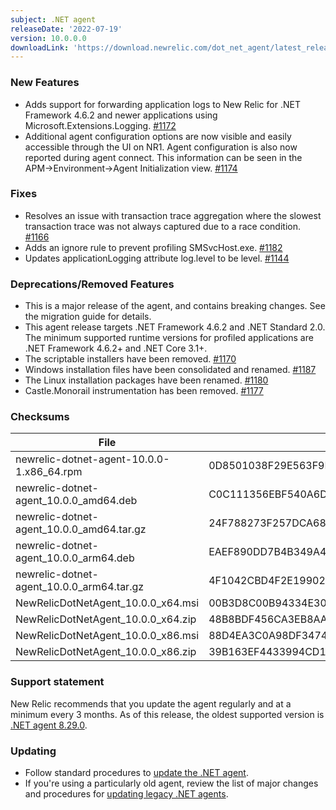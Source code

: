```yaml
---
subject: .NET agent
releaseDate: '2022-07-19'
version: 10.0.0.0
downloadLink: 'https://download.newrelic.com/dot_net_agent/latest_release'
---
```


### New Features

* Adds support for forwarding application logs to New Relic for .NET Framework 4.6.2 and newer applications using Microsoft.Extensions.Logging. [#1172](https://github.com/newrelic/newrelic-dotnet-agent/pull/1172)
* Additional agent configuration options are now visible and easily accessible through the UI on NR1. Agent configuration is also now reported during agent connect. This information can be seen in the APM->Environment->Agent Initialization view. [#1174](https://github.com/newrelic/newrelic-dotnet-agent/pull/1174)

### Fixes

* Resolves an issue with transaction trace aggregation where the slowest transaction trace was not always captured due to a race condition. [#1166](https://github.com/newrelic/newrelic-dotnet-agent/pull/1166)
* Adds an ignore rule to prevent profiling SMSvcHost.exe. [#1182](https://github.com/newrelic/newrelic-dotnet-agent/pull/1182)
* Updates applicationLogging attribute log.level to be level. [#1144](https://github.com/newrelic/newrelic-dotnet-agent/pull/1144)

### Deprecations/Removed Features

* This is a major release of the agent, and contains breaking changes. See the migration guide for details.
* This agent release targets .NET Framework 4.6.2 and .NET Standard 2.0. The minimum supported runtime versions for profiled applications are .NET Framework 4.6.2+ and .NET Core 3.1+.
* The scriptable installers have been removed. [#1170](https://github.com/newrelic/newrelic-dotnet-agent/pull/1170)
* Windows installation files have been consolidated and renamed. [#1187](https://github.com/newrelic/newrelic-dotnet-agent/pull/1187)
* The Linux installation packages have been renamed. [#1180](https://github.com/newrelic/newrelic-dotnet-agent/pull/1180)
* Castle.Monorail instrumentation has been removed. [#1177](https://github.com/newrelic/newrelic-dotnet-agent/pull/1177)

### Checksums
| File | SHA - 256  Hash |
| ---| ---|
| newrelic-dotnet-agent-10.0.0-1.x86_64.rpm | 0D8501038F29E563F9B94473A54976421CDC84B6A9596615D29E7CCFD76B85F3 |
| newrelic-dotnet-agent_10.0.0_amd64.deb | C0C111356EBF540A6DCA57D144A7946639A09D20FC000F364C392B4E1FAB2CD9 |
| newrelic-dotnet-agent_10.0.0_amd64.tar.gz | 24F788273F257DCA688676962E415A2AA66BC6548503781E60139F131DC096A6 |
| newrelic-dotnet-agent_10.0.0_arm64.deb | EAEF890DD7B4B349A4CCB1CEFE50137346F82CF92510627A4946D441BD4EA2D0 |
| newrelic-dotnet-agent_10.0.0_arm64.tar.gz | 4F1042CBD4F2E19902B2BF7AF38275E3152C38C667F7BB1C07A55FA3F238377E |
| NewRelicDotNetAgent_10.0.0_x64.msi | 00B3D8C00B94334E30FB2B6016F293392C5F8FD493C82F2010DA44FDE68F02D6 |
| NewRelicDotNetAgent_10.0.0_x64.zip | 48B8BDF456CA3EB8AAAF173038CF1CC5D5A7399558D4146FB8204F3A57AD3ED9 |
| NewRelicDotNetAgent_10.0.0_x86.msi | 88D4EA3C0A98DF3474B69EFA9374EECD0D542967433530643132E49F08EF22BC |
| NewRelicDotNetAgent_10.0.0_x86.zip | 39B163EF4433994CD1D20E7883ECA0101CB53B920FF3D0353D5950D62BD8A95E |

### Support statement

New Relic recommends that you update the agent regularly and at a minimum every 3 months. As of this release, the oldest supported version is [.NET agent 8.29.0](/docs/release-notes/agent-release-notes/net-release-notes/net-agent-8290).

### Updating

* Follow standard procedures to [update the .NET agent](/docs/agents/net-agent/installation-configuration/update-net-agent).
* If you're using a particularly old agent, review the list of major changes and procedures for [updating legacy .NET agents](/docs/agents/net-agent/troubleshooting/upgrade-legacy-net-agents).
